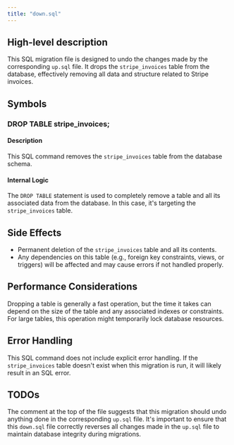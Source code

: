 ```yaml
---
title: "down.sql"
---
```


## High-level description
This SQL migration file is designed to undo the changes made by the corresponding `up.sql` file. It drops the `stripe_invoices` table from the database, effectively removing all data and structure related to Stripe invoices.

## Symbols

### DROP TABLE stripe_invoices;
#### Description
This SQL command removes the `stripe_invoices` table from the database schema.

#### Internal Logic
The `DROP TABLE` statement is used to completely remove a table and all its associated data from the database. In this case, it's targeting the `stripe_invoices` table.

## Side Effects
- Permanent deletion of the `stripe_invoices` table and all its contents.
- Any dependencies on this table (e.g., foreign key constraints, views, or triggers) will be affected and may cause errors if not handled properly.

## Performance Considerations
Dropping a table is generally a fast operation, but the time it takes can depend on the size of the table and any associated indexes or constraints. For large tables, this operation might temporarily lock database resources.

## Error Handling
This SQL command does not include explicit error handling. If the `stripe_invoices` table doesn't exist when this migration is run, it will likely result in an SQL error.

## TODOs
The comment at the top of the file suggests that this migration should undo anything done in the corresponding `up.sql` file. It's important to ensure that this `down.sql` file correctly reverses all changes made in the `up.sql` file to maintain database integrity during migrations.